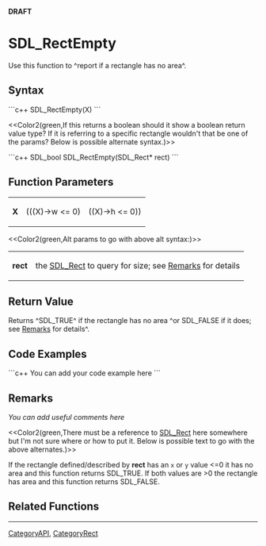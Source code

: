 <!-- pragma section-numbers off -->
<!-- pragma disable-camelcase -->
'''DRAFT'''

= SDL_RectEmpty =
Use this function to ^report if a rectangle has no area^.


== Syntax ==
```c++
SDL_RectEmpty(X)
```

<<Color2(green,If this returns a boolean should it show a boolean return value type?  If it is referring to a specific rectangle wouldn't that be one of the params?  Below is possible alternate syntax.)>>

```c++
SDL_bool SDL_RectEmpty(SDL_Rect* rect)
```

== Function Parameters ==
{|
|'''X'''
|(((X)->w <= 0) 
| ((X)->h <= 0))
|}

<<Color2(green,Alt params to go with above alt syntax:)>>
{|
|'''rect'''
|the [[SDL_Rect]] to query for size; see [[#Remarks|Remarks]] for details
|}

== Return Value ==
Returns ^SDL_TRUE^ if the rectangle has no area ^or SDL_FALSE if it does; see [[#Remarks|Remarks]] for details^.

== Code Examples ==
```c++
You can add your code example here
```

== Remarks ==
''You can add useful comments here''

<<Color2(green,There must be a reference to [[SDL_Rect]] here somewhere but I'm not sure where or how to put it.  Below is possible text to go with the above alternates.)>>

If the rectangle defined/described by '''rect''' has an <code>x</code> or <code>y</code> value <=0 it has no area and this function returns SDL_TRUE.  If both values are >0 the rectangle has area and this function returns SDL_FALSE.

== Related Functions ==

----
[[CategoryAPI]], [[CategoryRect]]
